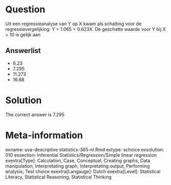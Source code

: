 Question
========

Uit een regressieanalyse van Y op X kwam als schatting voor de regressievergelijking: Y = 1.065 + 0.623X. De geschatte waarde voor Y bij X = 10 is gelijk aan 

Answerlist
----------
* 6.23
* 7.295
* 11.273
* 16.88

Solution
========

The correct answer is  7.295 

Meta-information
================
exname: uva-descriptive statistics-365-nl.Rmd 
extype: schoice 
exsolution: 010 
exsection: Inferential Statistics/Regression/Simple linear regression
exextra[Type]: Calculation, Case, Conceptual, Creating graphs, Data manipulation, Interpretating graph, Interpretating output, Performing analysis, Test choice 
exextra[Langauge]: Dutch 
exextra[Level]: Statistical Literacy, Statistical Reasoning, Statistical Thinking 
